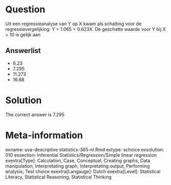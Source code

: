 Question
========

Uit een regressieanalyse van Y op X kwam als schatting voor de regressievergelijking: Y = 1.065 + 0.623X. De geschatte waarde voor Y bij X = 10 is gelijk aan 

Answerlist
----------
* 6.23
* 7.295
* 11.273
* 16.88

Solution
========

The correct answer is  7.295 

Meta-information
================
exname: uva-descriptive statistics-365-nl.Rmd 
extype: schoice 
exsolution: 010 
exsection: Inferential Statistics/Regression/Simple linear regression
exextra[Type]: Calculation, Case, Conceptual, Creating graphs, Data manipulation, Interpretating graph, Interpretating output, Performing analysis, Test choice 
exextra[Langauge]: Dutch 
exextra[Level]: Statistical Literacy, Statistical Reasoning, Statistical Thinking 
